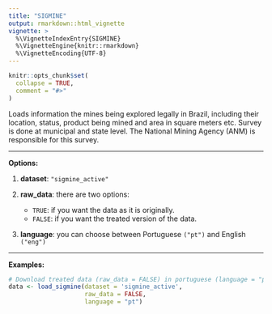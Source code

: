 ```yaml
---
title: "SIGMINE"
output: rmarkdown::html_vignette
vignette: >
  %\VignetteIndexEntry{SIGMINE}
  %\VignetteEngine{knitr::rmarkdown}
  %\VignetteEncoding{UTF-8}
---
```


```r
knitr::opts_chunk$set(
  collapse = TRUE,
  comment = "#>"
)
```

Loads information the mines being explored legally in Brazil, including their location, status, product being mined and area in square meters etc. Survey is done at municipal and state level. The National Mining Agency (ANM) is responsible for this survey.
 
***
**Options:**

  1. **dataset**: `"sigmine_active"`

  2. **raw_data**: there are two options:
      * `TRUE`: if you want the data as it is originally.
      * `FALSE`: if you want the treated version of the data.

  3. **language**: you can choose between Portuguese `("pt")` and English `("eng")`
  
***

**Examples:** 
 
```r
# Download treated data (raw_data = FALSE) in portuguese (language = "pt").
data <- load_sigmine(dataset = 'sigmine_active', 
                     raw_data = FALSE,
                     language = "pt")
```


